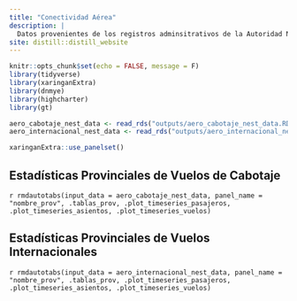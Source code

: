 ```yaml
---
title: "Conectividad Aérea"
description: |
  Datos provenientes de los registros adminsitrativos de la Autoridad Nacional de Aviación Civil (ANAC)
site: distill::distill_website
---
```



```r
knitr::opts_chunk$set(echo = FALSE, message = F)
library(tidyverse)
library(xaringanExtra)
library(dnmye)
library(highcharter)
library(gt)
```

```r
aero_cabotaje_nest_data <- read_rds("outputs/aero_cabotaje_nest_data.RDS")
aero_internacional_nest_data <- read_rds("outputs/aero_internacional_nest_data.RDS")
```


```r
xaringanExtra::use_panelset()
```

## Estadísticas Provinciales de Vuelos de Cabotaje
`r rmdautotabs(input_data = aero_cabotaje_nest_data, panel_name = "nombre_prov", .tablas_prov, .plot_timeseries_pasajeros, .plot_timeseries_asientos, .plot_timeseries_vuelos)`

## Estadísticas Provinciales de Vuelos Internacionales
`r rmdautotabs(input_data = aero_internacional_nest_data, panel_name = "nombre_prov", .tablas_prov, .plot_timeseries_pasajeros, .plot_timeseries_asientos, .plot_timeseries_vuelos)`